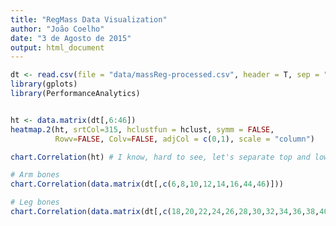 ```yaml
---
title: "RegMass Data Visualization"
author: "João Coelho"
date: "3 de Agosto de 2015"
output: html_document
---
```



```r
dt <- read.csv(file = "data/massReg-processed.csv", header = T, sep = ",")
library(gplots)
library(PerformanceAnalytics)


ht <- data.matrix(dt[,6:46])
heatmap.2(ht, srtCol=315, hclustfun = hclust, symm = FALSE,
          Rowv=FALSE, Colv=FALSE, adjCol = c(0,1), scale = "column")

```

```r
chart.Correlation(ht) # I know, hard to see, let's separate top and lower body...
```

```r
# Arm bones
chart.Correlation(data.matrix(dt[,c(6,8,10,12,14,16,44,46)]))
```

```r
# Leg bones
chart.Correlation(data.matrix(dt[,c(18,20,22,24,26,28,30,32,34,36,38,40,42,45,46)]))
```
